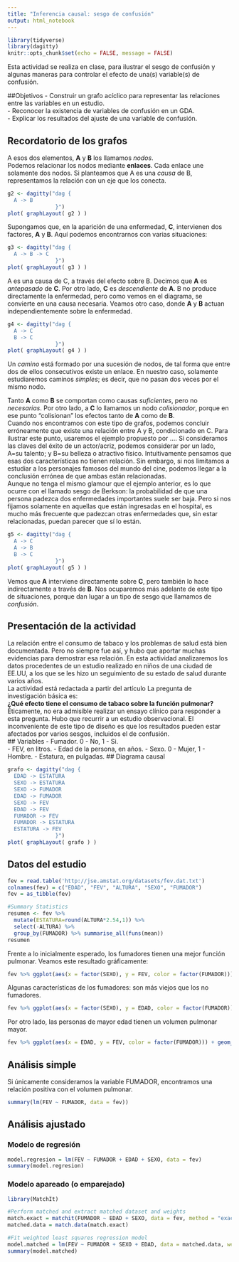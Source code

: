 ```yaml
---
title: "Inferencia causal: sesgo de confusión"
output: html_notebook
---
```


```r
library(tidyverse)
library(dagitty)
knitr::opts_chunk$set(echo = FALSE, message = FALSE)
```
Esta actividad se realiza en clase, para ilustrar el sesgo de confusión y algunas maneras para controlar el efecto de una(s) variable(s) de confusión.  

##Objetivos
- Construir un grafo acíclico para representar las relaciones entre las variables en un estudio.  
- Reconocer la existencia de variables de confusión en un GDA.  
- Explicar los resultados del ajuste de una variable de confusión.  

## Recordatorio de los grafos
A esos dos elementos, **A** y **B** los llamamos *nodos*.  
Podemos relacionar los nodos mediante **enlaces**. Cada enlace une solamente dos nodos. Si planteamos que A es una *causa* de B, representamos la relación con un eje que los conecta.

```r
g2 <- dagitty("dag {
  A -> B
               }")
plot( graphLayout( g2 ) )
```

Supongamos que, en la aparición de una enfermedad, **C**, intervienen dos factores, **A** y **B**. Aquí podemos encontrarnos con varias situaciones:

```r
g3 <- dagitty("dag {
  A -> B -> C
               }")
plot( graphLayout( g3 ) )
```
A es una causa de C, a través del efecto sobre B. Decimos que **A** es *antepasado* de **C**. Por otro lado, **C** es *descendiente* de **A**. B no produce directamente la enfermedad, pero como vemos en el diagrama, se convierte en una causa necesaria.
Veamos otro caso, donde **A** y **B** actuan independientemente sobre la enfermedad.

```r
g4 <- dagitty("dag {
  A -> C
  B -> C
               }")
plot( graphLayout( g4 ) )
```

Un *camino* está formado por una sucesión de nodos, de tal forma que entre dos de ellos consecutivos existe un enlace. En nuestro caso, solamente estudiaremos caminos *simples*; es decir, que no pasan dos veces por el mismo nodo. 

Tanto **A** como **B** se comportan como causas *suficientes*, pero no *necesarias*. Por otro lado, a **C** lo llamamos un nodo *colisionador*, porque en ese punto "colisionan" los efectos tanto de **A** como de **B**.  
Cuando nos encontramos con este tipo de grafos, podemos concluir erróneamente que existe una relación entre A y B, condicionado en C. Para ilustrar este punto, usaremos el ejemplo propuesto por .... Si consideramos las claves del éxito de un actor/acriz, podemos considerar por un lado, A=su talento; y B=su belleza o atractivo físico. Intuitivamente pensamos que esas dos características no tienen relación. Sin embargo, si nos limitamos a estudiar a los personajes famosos del mundo del cine, podemos llegar a la conclusión errónea de que ambas están relacionadas.  
Aunque no tenga el mismo glamour que el ejemplo anterior, es lo que ocurre con el llamado sesgo de Berkson: la probabilidad de que una persona padezca dos enfermedades importantes suele ser baja. Pero si nos fijamos solamente en aquellas que están ingresadas en el hospital, es mucho más frecuente que padezcan otras enfermedades que, sin estar relacionadas, puedan parecer que sí lo están. 

```r
g5 <- dagitty("dag {
  A -> C
  A -> B
  B -> C
               }")
plot( graphLayout( g5 ) )
```

Vemos que **A** interviene directamente  sobre **C**, pero también lo hace indirectamente a través de **B**. Nos ocuparemos más adelante de este tipo de situaciones, porque dan lugar a un tipo de sesgo que llamamos de *confusión*.

## Presentación de la actividad
La relación entre el consumo de tabaco y los problemas de salud está bien documentada. Pero no siempre fue así, y hubo que aportar muchas evidencias para demostrar esa relación. En esta actividad analizaremos los datos procedentes de un estudio realizado en niños de una ciudad de EE.UU, a los que se les hizo un seguimiento de su estado de salud durante varios años.  
La actividad está redactada a partir del artículo 
La pregunta de investigación básica es:  
**¿Qué efecto tiene el consumo de tabaco sobre la función pulmonar?**  
Éticamente, no era admisible realizar un ensayo clínico para responder a esta pregunta. Hubo que recurrir a un estudio observacional. El inconveniente de este tipo de diseño es que los resultados pueden estar afectados por varios sesgos, incluidos el de confusión.  
## Variables
- Fumador. 0 - No, 1 - Si.  
- FEV, en litros.
- Edad de la persona, en años.
- Sexo. 0 - Mujer, 1 - Hombre.
- Estatura, en pulgadas.
## Diagrama causal

```r
grafo <- dagitty("dag {
  EDAD -> ESTATURA
  SEXO -> ESTATURA
  SEXO -> FUMADOR
  EDAD -> FUMADOR
  SEXO -> FEV
  EDAD -> FEV
  FUMADOR -> FEV
  FUMADOR -> ESTATURA
  ESTATURA -> FEV
               }")
plot( graphLayout( grafo ) )
```


## Datos del estudio
```r
fev = read.table('http://jse.amstat.org/datasets/fev.dat.txt')
colnames(fev) = c("EDAD", "FEV", "ALTURA", "SEXO", "FUMADOR")
fev = as_tibble(fev)

#Summary Statistics
resumen <- fev %>% 
  mutate(ESTATURA=round(ALTURA*2.54,1)) %>% 
  select(-ALTURA) %>% 
  group_by(FUMADOR) %>% summarise_all(funs(mean))
resumen
```

Frente a lo inicialmente esperado, los fumadores tienen una mejor función pulmonar. Veamos este resultado gráficamente:  

```r
fev %>% ggplot(aes(x = factor(SEXO), y = FEV, color = factor(FUMADOR))) + geom_boxplot()
```

Algunas características de los fumadores: son más viejos que los no fumadores.  
```r
fev %>% ggplot(aes(x = factor(SEXO), y = EDAD, color = factor(FUMADOR))) + geom_boxplot()
```

Por otro lado, las personas de mayor edad tienen un volumen pulmonar mayor.
```r
fev %>% ggplot(aes(x = EDAD, y = FEV, color = factor(FUMADOR))) + geom_point()
```

## Análisis simple
Si únicamente consideramos la variable FUMADOR, encontramos una relación positiva con el volumen pulmonar.  
```r
summary(lm(FEV ~ FUMADOR, data = fev))
```

## Análisis ajustado

### Modelo de regresión

```r
model.regresion = lm(FEV ~ FUMADOR + EDAD + SEXO, data = fev)
summary(model.regresion)
```


### Modelo apareado (o emparejado)

```r
library(MatchIt)

#Perform matched and extract matched dataset and weights
match.exact = matchit(FUMADOR ~ EDAD + SEXO, data = fev, method = "exact")
matched.data = match.data(match.exact)

#Fit weighted least squares regression model
model.matched = lm(FEV ~ FUMADOR + SEXO + EDAD, data = matched.data, weights = weights)
summary(model.matched)
```

